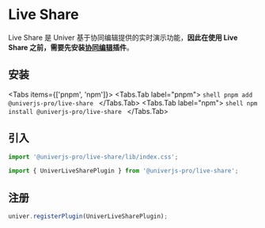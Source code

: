 
# Live Share

<BadgeGroup values={[UniverTypes.SHEET]} value={UniverTypes.SHEET} />

<BusinessPlanNotice />

<ServerNotice />

Live Share 是 Univer 基于协同编辑提供的实时演示功能，**因此在使用 Live Share 之前，需要先安装[协同编辑](/guides/sheet/features/collaboration)插件**。

## 安装

<Tabs items={['pnpm', 'npm']}>
  <Tabs.Tab label="pnpm">
    ```shell
    pnpm add @univerjs-pro/live-share
    ```
  </Tabs.Tab>
  <Tabs.Tab label="npm">
    ```shell
    npm install @univerjs-pro/live-share
    ```
  </Tabs.Tab>
</Tabs>

## 引入

```typescript
import '@univerjs-pro/live-share/lib/index.css';

import { UniverLiveSharePlugin } from '@univerjs-pro/live-share';
```

## 注册

```typescript
univer.registerPlugin(UniverLiveSharePlugin);
```
